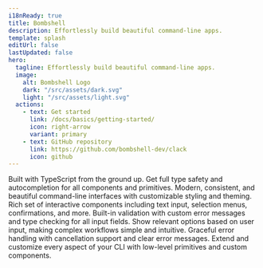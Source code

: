 ```yaml
---
i18nReady: true
title: Bombshell
description: Effortlessly build beautiful command-line apps.
template: splash
editUrl: false
lastUpdated: false
hero:
  tagline: Effortlessly build beautiful command-line apps.
  image:
    alt: Bombshell Logo
    dark: "/src/assets/dark.svg"
    light: "/src/assets/light.svg"
  actions:
    - text: Get started
      link: /docs/basics/getting-started/
      icon: right-arrow
      variant: primary
    - text: GitHub repository
      link: https://github.com/bombshell-dev/clack
      icon: github
---
```



<CardGrid>

  <Card title="Type-Safe" icon="rocket">
    Built with TypeScript from the ground up. Get full type safety and autocompletion for all components and primitives.
  </Card>

  <Card title="Beautiful UI" icon="seti:smarty">
    Modern, consistent, and beautiful command-line interfaces with customizable styling and theming.
  </Card>

  <Card title="Interactive Prompts" icon="seti:smarty">
    Rich set of interactive components including text input, selection menus, confirmations, and more.
  </Card>

  <Card title="Form Validation" icon="approve-check">
    Built-in validation with custom error messages and type checking for all input fields.
  </Card>

  <Card title="Progressive Disclosure" icon="information">
    Show relevant options based on user input, making complex workflows simple and intuitive.
  </Card>

  <Card title="Error Handling" icon="warning">
    Graceful error handling with cancellation support and clear error messages.
  </Card>

  <Card title="Customizable" icon="sun">
    Extend and customize every aspect of your CLI with low-level primitives and custom components.
  </Card>

</CardGrid>
